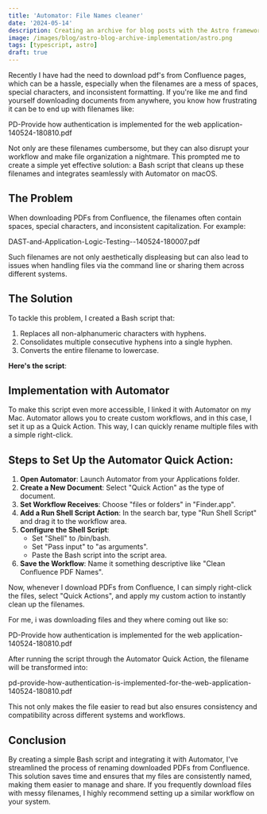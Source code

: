 ```yaml
---
title: 'Automator: File Names cleaner'
date: '2024-05-14'
description: Creating an archive for blog posts with the Astro framework based on a year system.
image: /images/blog/astro-blog-archive-implementation/astro.png
tags: [typescript, astro]
draft: true
---
```


Recently I have had the need to download pdf's from Confluence pages, which can be a hassle, especially when the filenames are a mess of spaces, special characters, and inconsistent formatting. If you're like me and find yourself downloading documents from anywhere, you know how frustrating it can be to end up with filenames like:

PD-Provide how authentication is implemented for the web application-140524-180810.pdf

Not only are these filenames cumbersome, but they can also disrupt your workflow and make file organization a nightmare. This prompted me to create a simple yet effective solution: a Bash script that cleans up these filenames and integrates seamlessly with Automator on macOS.

## The Problem

When downloading PDFs from Confluence, the filenames often contain spaces, special characters, and inconsistent capitalization. For example:

DAST-and-Application-Logic-Testing--140524-180007.pdf

Such filenames are not only aesthetically displeasing but can also lead to issues when handling files via the command line or sharing them across different systems.

## The Solution

To tackle this problem, I created a Bash script that:

1.  Replaces all non-alphanumeric characters with hyphens.
2.  Consolidates multiple consecutive hyphens into a single hyphen.
3.  Converts the entire filename to lowercase.

**Here's the script**:

## Implementation with Automator

To make this script even more accessible, I linked it with Automator on my Mac. Automator allows you to create custom workflows, and in this case, I set it up as a Quick Action. This way, I can quickly rename multiple files with a simple right-click.

## Steps to Set Up the Automator Quick Action:

1.  **Open Automator**: Launch Automator from your Applications folder.
2.  **Create a New Document**: Select "Quick Action" as the type of document.
3.  **Set Workflow Receives**: Choose "files or folders" in "Finder.app".
4.  **Add a Run Shell Script Action**: In the search bar, type "Run Shell Script" and drag it to the workflow area.
5.  **Configure the Shell Script**:
    - Set "Shell" to /bin/bash.
    - Set "Pass input" to "as arguments".
    - Paste the Bash script into the script area.
6.  **Save the Workflow**: Name it something descriptive like "Clean Confluence PDF Names".

Now, whenever I download PDFs from Confluence, I can simply right-click the files, select "Quick Actions", and apply my custom action to instantly clean up the filenames.

For me, i was downloading files and they where coming out like so:

PD-Provide how authentication is implemented for the web application-140524-180810.pdf

After running the script through the Automator Quick Action, the filename will be transformed into:

pd-provide-how-authentication-is-implemented-for-the-web-application-140524-180810.pdf

This not only makes the file easier to read but also ensures consistency and compatibility across different systems and workflows.

## Conclusion

By creating a simple Bash script and integrating it with Automator, I've streamlined the process of renaming downloaded PDFs from Confluence. This solution saves time and ensures that my files are consistently named, making them easier to manage and share. If you frequently download files with messy filenames, I highly recommend setting up a similar workflow on your system.
